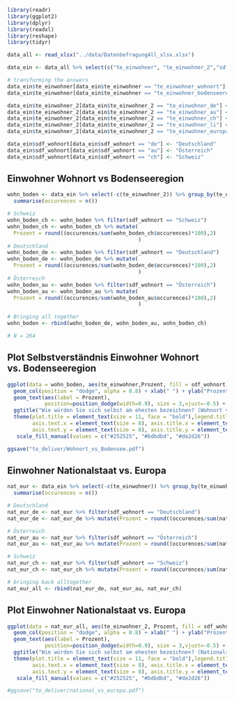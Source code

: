 
```r
library(readr)
library(ggplot2)
library(dplyr)
library(readxl)
library(reshape)
library(tidyr)

data_all <- read_xlsx("../data/DatenbefragungAll_xlsx.xlsx")
```

```r
data_ein <- data_all %>% select(c("te_einwohner", "te_einwohner_2","sdf_wohnort")) %>% na.omit()

# transforming the answers
data_ein$te_einwohner[data_ein$te_einwohner == "te_einwohner_wohnort"] <- "Als Einwohner/in Ihres Wohnortes"
data_ein$te_einwohner[data_ein$te_einwohner == "te_einwohner_bodenseeregion"] <- "Als Einwohner/in der Bodenseeregion"

data_ein$te_einwohner_2[data_ein$te_einwohner_2 == "te_einwohner_de"] <- "Als Deutsche/r"
data_ein$te_einwohner_2[data_ein$te_einwohner_2 == "te_einwohner_au"] <- "Als Österreicher/in"
data_ein$te_einwohner_2[data_ein$te_einwohner_2 == "te_einwohner_ch"] <- "Als Schweizer/in"
data_ein$te_einwohner_2[data_ein$te_einwohner_2 == "te_einwohner_li"] <- "Als Liechtensteiner/in"
data_ein$te_einwohner_2[data_ein$te_einwohner_2 == "te_einwohner_europa"] <- "Als Europäer/in"

data_ein$sdf_wohnort[data_ein$sdf_wohnort == "de"] <- "Deutschland"
data_ein$sdf_wohnort[data_ein$sdf_wohnort == "au"] <- "Österreich"
data_ein$sdf_wohnort[data_ein$sdf_wohnort == "ch"] <- "Schweiz"
```


## Einwohner Wohnort vs Bodenseeregion
```r
wohn_boden <- data_ein %>% select(-c(te_einwohner_2)) %>% group_by(te_einwohner, sdf_wohnort) %>%
  summarise(occurences = n())

# Schweiz
wohn_boden_ch <- wohn_boden %>% filter(sdf_wohnort == "Schweiz")
wohn_boden_ch <- wohn_boden_ch %>% mutate(
  Prozent = round((occurences/sum(wohn_boden_ch$occurences)*100),2)
                                          )
# Deutschland
wohn_boden_de <- wohn_boden %>% filter(sdf_wohnort == "Deutschland")
wohn_boden_de <- wohn_boden_de %>% mutate(
  Prozent = round((occurences/sum(wohn_boden_de$occurences)*100),2)
                                          )
# Österreich
wohn_boden_au <- wohn_boden %>% filter(sdf_wohnort == "Österreich")
wohn_boden_au <- wohn_boden_au %>% mutate(
  Prozent = round((occurences/sum(wohn_boden_au$occurences)*100),2)
                                          )

# Bringing all together
wohn_boden <- rbind(wohn_boden_de, wohn_boden_au, wohn_boden_ch)

# N = 264
```

## Plot Selbstverständnis Einwohner Wohnort vs. Bodenseeregion
```r

ggplot(data = wohn_boden, aes(te_einwohner,Prozent, fill = sdf_wohnort)) +
  geom_col(position = "dodge", alpha = 0.8) + xlab(" ") + ylab("Prozent %") +
  geom_text(aes(label = Prozent),
            position=position_dodge(width=0.9), size = 3,vjust=-0.5) +
  ggtitle("Wie würden Sie sich selbst am ehesten bezeichnen? (Wohnort vs. Bodenseeregion)") + ylim(0,100) + 
  theme(plot.title = element_text(size = 11, face = "bold"),legend.title = element_blank(), legend.position="bottom",
        axis.text.x = element_text(size = 8), axis.title.x = element_text(size = 10,face = "bold"),
        axis.text.y = element_text(size = 8), axis.title.y = element_text(size = 10,face = "bold")) + 
   scale_fill_manual(values = c("#252525", "#bdbdbd", "#de2d26"))

ggsave("to_deliver/Wohnort_vs_Bodensee.pdf")
```


## Einwohner Nationalstaat vs. Europa

```r
nat_eur <- data_ein %>% select(-c(te_einwohner)) %>% group_by(te_einwohner_2, sdf_wohnort) %>%
  summarise(occurences = n())

# Deutschland
nat_eur_de <- nat_eur %>% filter(sdf_wohnort == "Deutschland")
nat_eur_de <- nat_eur_de %>% mutate(Prozent = round((occurences/sum(nat_eur_de$occurences))*100,2))

# Österreich
nat_eur_au <- nat_eur %>% filter(sdf_wohnort == "Österreich")
nat_eur_au <- nat_eur_au %>% mutate(Prozent = round((occurences/sum(nat_eur_au$occurences))*100,2))

# Schweiz
nat_eur_ch <- nat_eur %>% filter(sdf_wohnort == "Schweiz")
nat_eur_ch <- nat_eur_ch %>% mutate(Prozent = round((occurences/sum(nat_eur_ch$occurences))*100,2))

# bringing back alltogether
nat_eur_all <- rbind(nat_eur_de, nat_eur_au, nat_eur_ch)
```

## Plot Einwohner Nationalstaat vs. Europa
```r

ggplot(data = nat_eur_all, aes(te_einwohner_2, Prozent, fill = sdf_wohnort)) +
  geom_col(position = "dodge", alpha = 0.8) + xlab(" ") + ylab("Prozent %") +
  geom_text(aes(label = Prozent),
            position=position_dodge(width=0.9), size = 3,vjust=-0.5) +
  ggtitle("Wie würden Sie sich selbst am ehesten bezeichnen? (Nationalstaat vs. Europa)") + ylim(0,100) + 
  theme(plot.title = element_text(size = 11, face = "bold"),legend.title = element_blank(), legend.position="bottom",
        axis.text.x = element_text(size = 8), axis.title.x = element_text(size = 10,face = "bold"),
        axis.text.y = element_text(size = 8), axis.title.y = element_text(size = 10,face = "bold")) + 
   scale_fill_manual(values = c("#252525", "#bdbdbd", "#de2d26"))

#ggsave("to_deliver/national_vs_europa.pdf")
```






